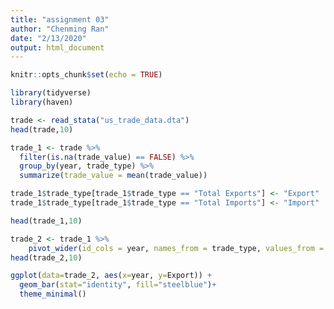 ```yaml
---
title: "assignment 03"
author: "Chenming Ran"
date: "2/13/2020"
output: html_document
---
```


```r
knitr::opts_chunk$set(echo = TRUE)
```

```r
library(tidyverse)
library(haven)
```
```r
trade <- read_stata("us_trade_data.dta")
head(trade,10)
```
```r
trade_1 <- trade %>%
  filter(is.na(trade_value) == FALSE) %>% 
  group_by(year, trade_type) %>%
  summarize(trade_value = mean(trade_value))

trade_1$trade_type[trade_1$trade_type == "Total Exports"] <- "Export" 
trade_1$trade_type[trade_1$trade_type == "Total Imports"] <- "Import" 

head(trade_1,10)
```
```r
trade_2 <- trade_1 %>%
    pivot_wider(id_cols = year, names_from = trade_type, values_from = trade_value)
head(trade_2,10)
```

```r
ggplot(data=trade_2, aes(x=year, y=Export)) +
  geom_bar(stat="identity", fill="steelblue")+
  theme_minimal()
```



